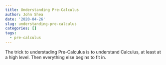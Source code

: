```yaml
---
title: Understanding Pre-Calculus
author: John Shea
date: '2020-04-26'
slug: understanding-pre-calculus
categories: []
tags:
  - pre-calculus
---
```


The trick to understading Pre-Calculus is to understand Calculus, at least at a
high level. Then everything else begins to fit in.

